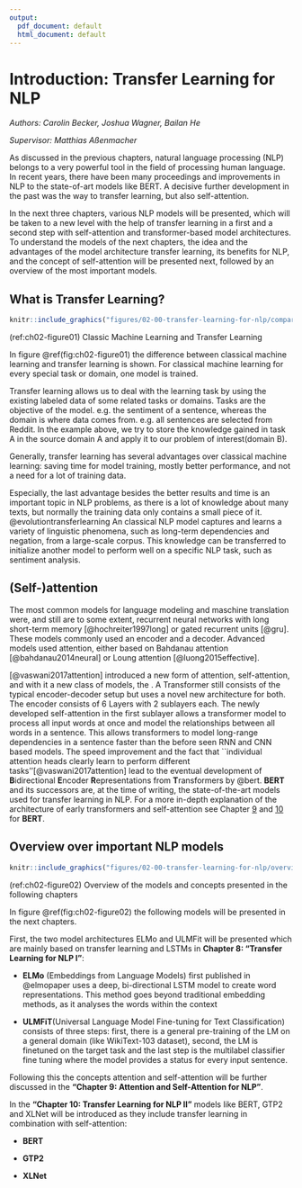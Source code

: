 ```yaml
---
output:
  pdf_document: default
  html_document: default
---
```

# Introduction: Transfer Learning for NLP

*Authors: Carolin Becker, Joshua Wagner, Bailan He*

*Supervisor: Matthias Aßenmacher*


As discussed in the previous chapters, natural language processing (NLP) belongs to a very powerful tool in the field of processing human language. In recent years, there have been many proceedings and improvements in NLP to the state-of-art models like BERT. A decisive further development in the past was the way to transfer learning, but also self-attention. 

In the next three chapters, various NLP models will be presented, which will be taken to a new level with the help of transfer learning in a first and a second step with self-attention and transformer-based model architectures. To understand the models of the next chapters, the idea and the advantages of the model architecture transfer learning, its benefits for NLP, and the concept of self-attention will be presented next, followed by an overview of the most important models. 

## What is Transfer Learning?

```r
knitr::include_graphics("figures/02-00-transfer-learning-for-nlp/compare-classical-transferlearning-ml.PNG")
```
(ref:ch02-figure01) Classic Machine Learning and Transfer Learning

In figure \@ref(fig:ch02-figure01) the difference between classical machine learning and transfer learning is shown. For classical machine learning for every special task or domain, one model is trained. 

Transfer learning allows us to deal with the learning task by using the existing labeled data of some related tasks or domains. Tasks are the objective of the model. e.g. the sentiment of a sentence, whereas the domain is where data comes from. e.g. all sentences are selected from Reddit. In the example above, we try to store the knowledge gained in task A in the source domain A and apply it to our problem of interest(domain B).

Generally, transfer learning has several advantages over classical machine learning: saving time for model training, mostly better performance, and not a need for a lot of training data. 

Especially, the last advantage besides the better results and time is an important topic in NLP problems, as there is a lot of knowledge about many texts, but normally the training data only contains a small piece of it. @evolutiontransferlearning An classical NLP model captures and learns a variety of linguistic phenomena, such as long-term dependencies and negation, from a large-scale corpus. This knowledge can be transferred to initialize another model to perform well on a specific NLP task, such as sentiment analysis.

## (Self-)attention
The most common models for language modeling and maschine translation were, and still are to some extent, recurrent neural networks with long short-term memory [@hochreiter1997long] or gated recurrent units [@gru]. These models commonly used an encoder and a decoder. Advanced models used attention, either based on Bahdanau attention [@bahdanau2014neural] or Loung attention [@luong2015effective].

[@vaswani2017attention] introduced a new form of attention, self-attention, and with it a new class of models, the \textit{transformers}. A Transformer still consists of the typical encoder-decoder setup but uses a novel new architecture for both. The encoder consists of 6 Layers with 2 sublayers each. The newly developed self-attention in the first sublayer allows a transformer model to process all input words at once and model the relationships between all words in a sentence. This allows transformers to model long-range dependencies in a sentence faster than the before seen RNN and CNN based models. The speed improvement and the fact that ``individual attention heads clearly learn to perform different tasks''[@vaswani2017attention] lead to the eventual development of **B**idirectional **E**ncoder **R**epresentations from **T**ransformers by @bert. **BERT** and its successors are, at the time of writing, the state-of-the-art models used for transfer learning in NLP. For a more in-depth explanation of the architecture of early transformers and self-attention see Chapter [9](#Attention-and-self-Attention-for-nlp) and [10](#Transfer-Learning-for-NLP-II) for **BERT**.

## Overview over important NLP models

```r
knitr::include_graphics("figures/02-00-transfer-learning-for-nlp/overview-tranferlearning.PNG")
```
(ref:ch02-figure02) Overview of the models and concepts presented in the following chapters

In figure \@ref(fig:ch02-figure02) the following models will be presented in the next chapters. 

First, the two model architectures ELMo and ULMFit will be presented which are mainly based on transfer learning and LSTMs in **Chapter 8: "Transfer Learning for NLP I"**: 

* **ELMo** (Embeddings from Language Models) first published in @elmopaper uses a deep, bi-directional LSTM model to create word representations. This method goes beyond traditional embedding methods, as it analyses the words within the context

* **ULMFiT**(Universal Language Model Fine-tuning for Text Classification) consists of three steps: first, there is a general pre-training of the LM on a general domain (like WikiText-103 dataset), second, the LM is finetuned on the target task and the last step is the multilabel classifier fine tuning where the model provides a status for every input sentence.

Following this the concepts attention and self-attention will be further discussed in the **"Chapter 9: Attention and Self-Attention for NLP "**.

In the **"Chapter 10: Transfer Learning for NLP II"** models like BERT, GTP2 and XLNet will be introduced as they include transfer learning in combination with self-attention: 

* **BERT**

* **GTP2**

* **XLNet**